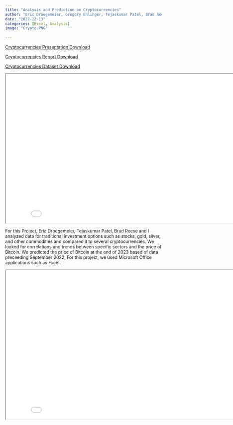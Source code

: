 ```yaml
---
title: "Analysis and Prediction on Cryptocurrencies"
author: "Eric Droegemeier, Gregory Ehlinger, Tejaskumar Patel, Brad Reese"
date: "2022-12-13"
categories: [Excel, Analysis]
image: "Crypto.PNG"
    
---
```


<a href="CURRENT Copy of Final Presentation ADTA 5130.pptx" download="CURRENT Copy of Final Presentation ADTA 5130.pptx" class="download-btn">Cryptocurrencies Presentation Download</a>

<a href="ADTA 5130 Group D Final Report.docx" download="ADTA 5130 Group D Final Report.docx" class="download-btn">Cryptocurrencies Report Download</a>

<a href="Code.xlsx" download="Code.xlsx" class="download-btn">Cryptocurrencies Dataset Download</a>

<iframe
  width="850"
  height="480"
  src="Crypto.PNG">
</iframe>
 
For this Project, Eric Droegemeier, Tejaskumar Patel, Brad Reese and I analyzed data for traditional investment options such as stocks, gold, silver, and other commodities and compared it to several cryptocurrencies. We looked for correlations and trends between specific sectors and the price of Bitcoin. We predicted the price of Bitcoin at the end of 2023 based of data preceeding September 2022, For this project, we used Microsoft Office applications such as Excel.

<iframe
  width="850"
  height="480"
  src="Bitcoin23.PNG">
</iframe>